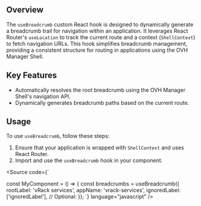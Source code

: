
<Meta title="Hooks/useBreadcrumb" />

## Overview

The `useBreadcrumb` custom React hook is designed to dynamically generate a breadcrumb trail for navigation within an application. It leverages React Router's `useLocation` to track the current route and a context (`ShellContext`) to fetch navigation URLs. This hook simplifies breadcrumb management, providing a consistent structure for routing in applications using the OVH Manager Shell.

## Key Features

- Automatically resolves the root breadcrumb using the OVH Manager Shell's navigation API.
- Dynamically generates breadcrumb paths based on the current route.

## Usage

To use `useBreadcrumb`, follow these steps:

1. Ensure that your application is wrapped with `ShellContext` and uses React Router.
2. Import and use the `useBreadcrumb` hook in your component.

<Source
  code={`

const MyComponent = () => {
const breadcrumbs = useBreadcrumb({
rootLabel: 'vRack services',
appName: 'vrack-services',
ignoredLabel: ['ignoredLabel'], // Optional:
});
`} language="javascript" />
